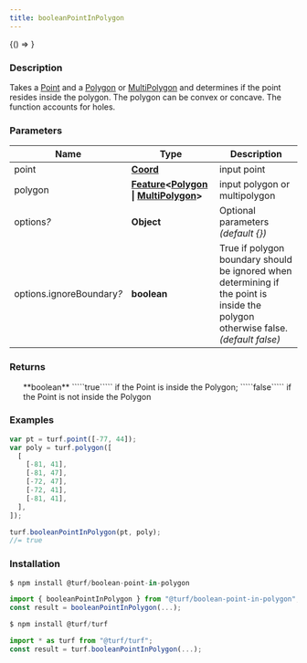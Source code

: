```yaml
---
title: booleanPointInPolygon
---
```



<!-- Expose turf as global var for experimenting in the browser console -->

<BrowserOnly>{() => <WindowTurfGlobal turf={turf} />}</BrowserOnly>

### Description

Takes a [Point](https://tools.ietf.org/html/rfc7946#section-3.1.2) and a [Polygon](https://tools.ietf.org/html/rfc7946#section-3.1.6) or [MultiPolygon](https://tools.ietf.org/html/rfc7946#section-3.1.7) and determines if the point
resides inside the polygon. The polygon can be convex or concave. The function accounts for holes.

### Parameters

| Name                           | Type                                                                                                                                                                                               | Description                                                                                                                       |
| ------------------------------ | -------------------------------------------------------------------------------------------------------------------------------------------------------------------------------------------------- | --------------------------------------------------------------------------------------------------------------------------------- |
| point                          | **[Coord](https://tools.ietf.org/html/rfc7946#section-3.1.1)**                                                                                                                                     | input point                                                                                                                       |
| polygon                        | **[Feature](https://tools.ietf.org/html/rfc7946#section-3.2)\<[Polygon](https://tools.ietf.org/html/rfc7946#section-3.1.6) \| [MultiPolygon](https://tools.ietf.org/html/rfc7946#section-3.1.7)>** | input polygon or multipolygon                                                                                                     |
| options<i>?</i>                | **Object**                                                                                                                                                                                         | Optional parameters _(default \{})_                                                                                               |
| options.ignoreBoundary<i>?</i> | **boolean**                                                                                                                                                                                        | True if polygon boundary should be ignored when determining if the point is inside the polygon otherwise false. _(default false)_ |

### Returns

<ul>
  **boolean** `````true````` if the Point is inside the Polygon; `````false````` if the Point is not inside the Polygon

</ul>

### Examples

```javascript
var pt = turf.point([-77, 44]);
var poly = turf.polygon([
  [
    [-81, 41],
    [-81, 47],
    [-72, 47],
    [-72, 41],
    [-81, 41],
  ],
]);

turf.booleanPointInPolygon(pt, poly);
//= true
```

### Installation

```javascript
$ npm install @turf/boolean-point-in-polygon

import { booleanPointInPolygon } from "@turf/boolean-point-in-polygon";
const result = booleanPointInPolygon(...);
```

```javascript
$ npm install @turf/turf

import * as turf from "@turf/turf";
const result = turf.booleanPointInPolygon(...);
```
